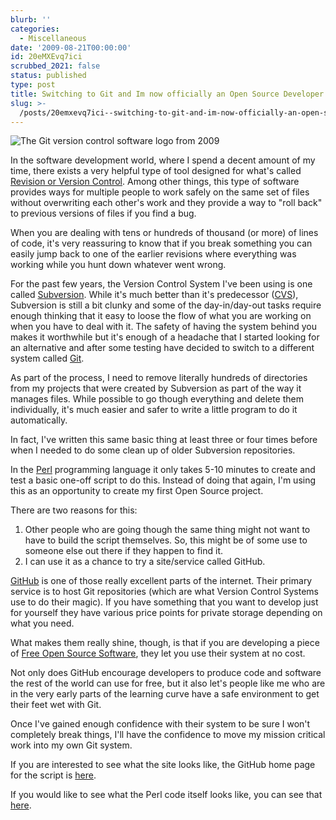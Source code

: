 ```yaml
---
blurb: ''
categories:
  - Miscellaneous
date: '2009-08-21T00:00:00'
id: 20eMXEvq7ici
scrubbed_2021: false
status: published
type: post
title: Switching to Git and Im now officially an Open Source Developer
slug: >-
  /posts/20emxevq7ici--switching-to-git-and-im-now-officially-an-open-source-developer
---
```


<Img src="git_logo_2009_08.gif" alt="The Git version control software logo from 2009" />

In the software development world, where I spend a decent amount of my time, there exists a very helpful type of tool designed for what's called [Revision or Version Control](http://en.wikipedia.org/wiki/Version_control_system). Among other things, this type of software provides ways for multiple people to work safely on the same set of files without
overwriting each other's work and they provide a way to "roll back" to previous versions of files if you find a bug. 

When you are dealing with tens or hundreds of thousand (or more) of lines of code, it's very reassuring to know that if you break something you can easily jump back to one of the earlier revisions where everything was working while you hunt down whatever went wrong. 

For the past few years, the Version Control System I've been using is one called [Subversion](http://subversion.tigris.org/). While it's much better than it's predecessor ([CVS](http://en.wikipedia.org/wiki/Concurrent_Versions_System)), Subversion is still a bit clunky and some of the day-in/day-out tasks require enough thinking that it easy to loose the flow of what you are working on when you have to deal with it. The safety of having the system behind you makes it worthwhile but it's enough of a headache that I started looking for an alternative and after some testing have decided to switch to a different system called [Git](http://git-scm.com/).

As part of the process, I need to remove literally hundreds of directories from my projects that were created by Subversion as part of the way it manages files. While possible to go though everything and delete them individually, it's much easier and safer to write a little program to do it automatically.

In fact, I've written this same basic thing at least three or four times before when I needed to do some clean up of older Subversion repositories. 

In the [Perl](http://en.wikipedia.org/wiki/Perl) programming language it only takes 5-10 minutes to create and test
a basic one-off script to do this. Instead of doing that again, I'm using this as an opportunity to create my first Open Source project.

There are two reasons for this:

1.  Other people who are going though the same thing might not want to have to build the script themselves. So, this might be of some use to someone else out there if they happen to find it.
2.  I can use it as a chance to try a site/service called GitHub.

[GitHub](https://github.com/) is one of those really excellent parts of the internet. Their primary service is to host Git repositories (which are what Version Control Systems use to do their magic). If you have something that you want to develop just for yourself they have various price points for private storage depending on what you need. 

What makes them really shine, though, is that if you are developing a piece of [Free Open Source Software](http://en.wikipedia.org/wiki/Free_and_open_source_software), they let you use their system at no cost.

Not only does GitHub encourage developers to produce code and software the rest of the world can use for free, but it also let's people like me who are in the very early parts of the learning curve have a safe environment to get their feet wet with Git. 

Once I've gained enough confidence with their system to be sure I won't completely break things, I'll have the confidence to move my mission critical work into my own Git system.


If you are interested to see what the site looks like, the GitHub home page for the script is [here](http://github.com/StimulatingPixels/remove-svn-dirs/tree/master).

If you would like to see what the Perl code itself looks like, you can see that [here](http://github.com/StimulatingPixels/remove-svn-dirs/blob/b2c8a38823b053f001bcb1b5b6ad5ebdf485921a/remove-svn-dirs.pl).

